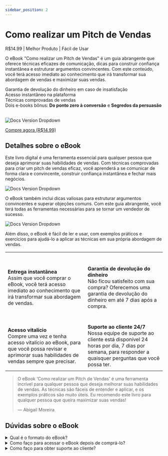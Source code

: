 ```yaml
---
sidebar_position: 2
---
```


# Como realizar um Pitch de Vendas
R$14.99 <icon icon="fa-solid fa-star" size="lg" color="#ffbb00" /><icon icon="fa-solid fa-star" size="lg" color="#ffbb00" /><icon icon="fa-solid fa-star" size="lg" color="#ffbb00" /><icon icon="fa-solid fa-star" size="lg" color="#ffbb00" /><icon icon="fa-solid fa-star" size="lg" color="#ffbb00" />
  | Melhor Produto | Fácil de Usar

O eBook "Como realizar um Pitch de Vendas" é um guia abrangente que oferece técnicas eficazes de comunicação, dicas para construir confiança instantânea e estruturar argumentos convincentes. Com este conteúdo, você terá acesso imediato ao conhecimento que irá transformar sua abordagem de vendas e maximizar suas vendas.

<icon icon="fa-regulard fa-circle-check" size="lg" color="#00d652" /> Garantia de devolução do dinheiro em caso de insatisfação<br/>
<icon icon="fa-regulard fa-circle-check" size="lg" color="#00d652" /> Acesso instantâneo na plataforma<br/>
<icon icon="fa-regulard fa-circle-check" size="lg" color="#00d652" /> Técnicas comprovadas de vendas <br/>
<icon icon="fa-regulard fa-circle-check" size="lg" color="#00d652" /> Dois e-books bônus: <b>Do ponto zero à conversão</b> e <b>Segredos da persuasão</b> <br/><br/>

![Docs Version Dropdown](./img/pitchVendas1.jpg#rounded)

[<Link className="button button--primary button--lg"> Compre agora (R$14,99)</Link>](https://pay.kiwify.com.br/atKqkbg)

## Detalhes sobre o eBook

Este livro digital é uma ferramenta essencial para qualquer pessoa que deseja aprimorar suas habilidades de vendas. Com técnicas comprovadas para criar um pitch de vendas eficaz, você aprenderá a se comunicar de forma clara e convincente, construir confiança instantânea e fechar mais negócios.

![Docs Version Dropdown](./img/pitchVendas2.jpg#rounded)

O eBook também inclui dicas valiosas para estruturar argumentos convincentes e superar objeções comuns. Com este guia abrangente, você terá todas as ferramentas necessárias para se tornar um vendedor de sucesso.

![Docs Version Dropdown](./img/pitchVendas3.jpg#rounded)

Além disso, o eBook é fácil de ler e usar, com exemplos práticos e exercícios para ajudá-lo a aplicar as técnicas em sua própria abordagem de vendas.


|   |  |
| ------------- | ------------- |
| <icon icon="fa-regulard fa-circle-check" size="2xl"/><br/><br/><b>Entrega instantânea</b><br/>Assim que você comprar o eBook, você terá acesso imediato ao conhecimento que irá transformar sua abordagem de vendas. | <icon icon="fa-regulard fa-circle-arrow-up" size="2xl"/><br/><br/><b>Garantia de devolução do dinheiro</b><br/>Não ficou satisfeito com sua compra? Oferecemos uma garantia de devolução do dinheiro em até 7 dias após a compra. |
| <icon icon="fa-regulard fa-circle-play" size="2xl"/><br/><br/><b>Acesso vitalício</b><br/>Compre uma vez e tenha acesso vitalício ao eBook, para que você possa revisar e aprimorar suas habilidades de vendas sempre que precisar. | <icon icon="fa-regulard fa-circle-plus" size="2xl"/><br/><br/><b>Suporte ao cliente 24/7</b><br/>Nossa equipe de suporte ao cliente está disponível 24 horas por dia, 7 dias por semana, para responder a quaisquer perguntas que você possa ter. |
|   |  |

> O eBook 'Como realizar um Pitch de Vendas' é uma ferramenta incrível para qualquer pessoa que deseja melhorar suas habilidades de vendas. As técnicas são fáceis de entender e aplicar, e os exemplos práticos são muito úteis. Eu recomendo este livro para qualquer pessoa que queira maximizar suas vendas!
>
> — Abigail Moreira

## Dúvidas sobre o eBook

<details>
<summary>Qual é o formato do eBook?</summary>
<div>O eBook está em formato PDF e pode ser lido em qualquer dispositivo compatível (Celular, Kindle, iPad, etc.).</div>
</details>
<details>
<summary>Como faço para acessar o eBook depois de comprá-lo?</summary>
<div>Assim que você comprar o eBook, você receberá um e-mail com o link de acesso para a plataforma e assim possibilitar o download dos materiais. Na plataforma de cursos basta clicar no local indicado para baixar o eBook e começar a ler imediatamente.</div>
</details>
<details>
<summary>Como faço para obter suporte ao cliente?</summary>
<div>Nossa equipe de suporte ao cliente está disponível 24 horas por dia, 7 dias por semana, para responder a quaisquer perguntas que você possa ter. Você pode entrar em contato conosco por e-mail ou chat ao vivo em nosso site.</div>
</details>
